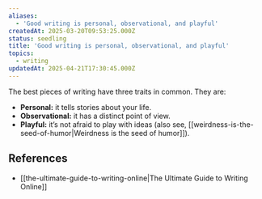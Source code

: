 ```yaml
---
aliases:
  - 'Good writing is personal, observational, and playful'
createdAt: 2025-03-20T09:53:25.000Z
status: seedling
title: 'Good writing is personal, observational, and playful'
topics:
  - writing
updatedAt: 2025-04-21T17:30:45.000Z
---
```

The best pieces of writing have three traits in common. They are:

- **Personal:** it tells stories about your life.
- **Observational:** it has a distinct point of view.
- **Playful:** it’s not afraid to play with ideas (also see, [[weirdness-is-the-seed-of-humor|Weirdness is the seed of humor]]).

## References

- [[the-ultimate-guide-to-writing-online|The Ultimate Guide to Writing Online]]
